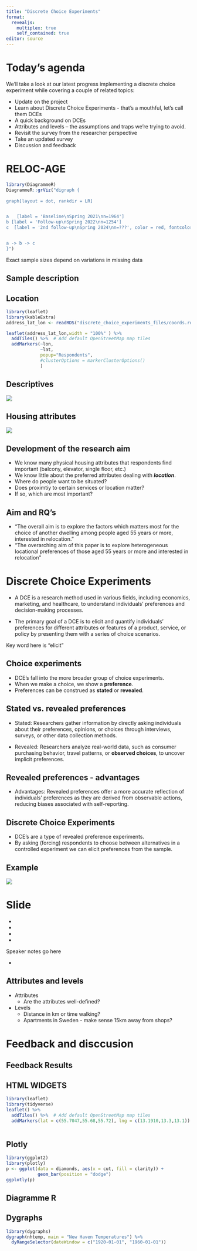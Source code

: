 ```yaml
---
title: "Discrete Choice Experiments"
format: 
  revealjs:
    multiplex: true
    self_contained: true
editor: source
---
```


# Today's agenda {.smaller}

We'll take a look at our latest progress implementing a discrete choice experiment while covering a couple of related topics:


::: incremental
-   Update on the project
-   Learn about Discrete Choice Experiments - that's a mouthful, let's call them DCEs
-   A quick background on DCEs
-   Attributes and levels – the assumptions and traps we’re trying to avoid.
-   Revisit the survey from the researcher perspective
-   Take an updated survey
-   Discussion and feedback
:::

::: notes

:::


# RELOC-AGE 

```r
library(DiagrammeR)
DiagrammeR::grViz("digraph {
  
graph[layout = dot, rankdir = LR]


a   [label = 'Baseline\nSpring 2021\nn=1964'] 
b [label = 'Follow-up\nSpring 2022\nn=1254'] 
c  [label = '2nd follow-up\nSpring 2024\nn=???', color = red, fontcolor = red] 


a -> b -> c
}")
```

::: notes

Exact sample sizes depend on variations in missing data

:::


## Sample description {.scrollable}

::: {.panel-tabset}

## Location {.scrollable}

```r
library(leaflet)
library(kableExtra)
address_lat_lon <- readRDS("discrete_choice_experiments_files/coords.rds") 

leaflet(address_lat_lon,width = "100%" ) %>%
  addTiles() %>%  # Add default OpenStreetMap map tiles
  addMarkers(~lon,
             ~lat,
             popup="Respondents",
             #clusterOptions = markerClusterOptions()
             ) 

```


## Descriptives {.scrollable}

![](discrete_choice_experiments_files/sum_stat.png)

## Housing attributes {.scrollable}

![](discrete_choice_experiments_files/attributes.png)

:::

## Development of the research aim

::: incremental
- We know many physical housing attributes that respondents find important (balcony, elevator, single floor, etc.)
- We know little about the preferred attributes dealing with ___location___.
- Where do people want to be situated?
- Does proximtiy to certain services or location matter?
- If so, which are most important?
:::


## Aim and RQ's

::: incremental
- "The overall aim is to explore the factors which matters most for the choice of another dwelling among people aged 55 years or more, interested in relocation.”
- "The overarching aim of this paper is to explore heterogeneous locational preferences of those aged 55 years or more and interested in relocation"
:::



# Discrete Choice Experiments

-   A DCE is a research method used in various fields, including economics, marketing, and healthcare, to understand individuals' preferences and decision-making processes.

-   The primary goal of a DCE is to elicit and quantify individuals' preferences for different attributes or features of a product, service, or policy by presenting them with a series of choice scenarios.

::: notes
Key word here is "elicit"
:::

## Choice experiments

-   DCE's fall into the more broader group of choice experiments.
-   When we make a choice, we show a **preference**.
-   Preferences can be construed as **stated** or **revealed**.

## Stated vs. revealed preferences

-   Stated: Researchers gather information by directly asking individuals about their preferences, opinions, or choices through interviews, surveys, or other data collection methods.

-   Revealed: Researchers analyze real-world data, such as consumer purchasing behavior, travel patterns, or **observed choices**, to uncover implicit preferences.

## Revealed preferences - advantages

-   Advantages: Revealed preferences offer a more accurate reflection of individuals' preferences as they are derived from observable actions, reducing biases associated with self-reporting.

## Discrete Choice Experiments

-   DCE's are a type of revealed preference experiments.
-   By asking (forcing) respondents to choose between alternatives in a controlled experiment we can elicit preferences from the sample.

## Example

![](discrete_choice_experiments_files/dce.png)

# Slide


::: incremental
-
-
-
-

:::

::: notes
Speaker notes go here
:::




-   

## Attributes and levels

- Attributes
  - Are the attributes well-defined?
- Levels
  - Distance in km or time walking?
  - Apartments in Sweden - make sense 15km away from shops?

# Feedback and disccusion

## Feedback Results



## HTML WIDGETS

```r
library(leaflet)
library(tidyverse)
leaflet() %>%
  addTiles() %>%  # Add default OpenStreetMap map tiles
  addMarkers(lat = c(55.7047,55.68,55.72), lng = c(13.1910,13.3,13.1))
  

```

## Plotly

```r
library(ggplot2)
library(plotly)
p <- ggplot(data = diamonds, aes(x = cut, fill = clarity)) +
            geom_bar(position = "dodge")
ggplotly(p)
```

## Diagramme R



## Dygraphs

```r
library(dygraphs)
dygraph(nhtemp, main = "New Haven Temperatures") %>% 
  dyRangeSelector(dateWindow = c("1920-01-01", "1960-01-01"))
```
